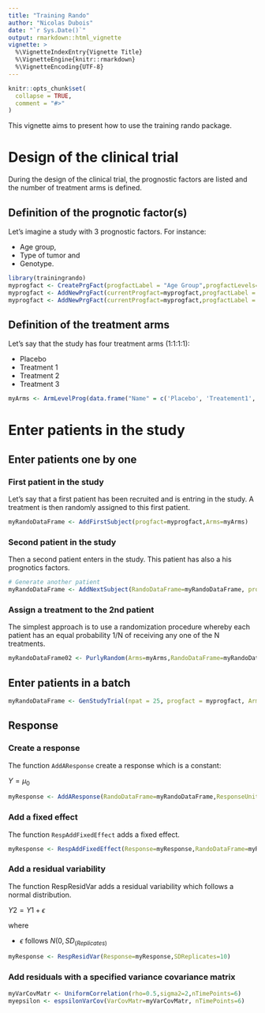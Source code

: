 ```yaml
---
title: "Training Rando"
author: "Nicolas Dubois"
date: "`r Sys.Date()`"
output: rmarkdown::html_vignette
vignette: >
  %\VignetteIndexEntry{Vignette Title}
  %\VignetteEngine{knitr::rmarkdown}
  %\VignetteEncoding{UTF-8}
---
```


```r
knitr::opts_chunk$set(
  collapse = TRUE,
  comment = "#>"
)
```
This vignette aims to present how to use the training rando package.

# Design of the clinical trial
During the design of the clinical trial, the prognostic factors are listed and the number of treatment arms is defined.

## Definition of the prognotic factor(s)
Let's imagine a study with 3 prognostic factors.
For instance:

- Age group,
- Type of tumor and
- Genotype. 

```r
library(trainingrando)
myprogfact <- CreatePrgFact(progfactLabel = "Age Group",progfactLevels=c("0-18 years", "19-35 years","36-60 years","> 60 years"))
myprogfact <- AddNewPrgFact(currentProgfact=myprogfact,progfactLabel = "Type of Tumor",progfactLevels=c("A", "B","C"))
myprogfact <- AddNewPrgFact(currentProgfact=myprogfact,progfactLabel = "Genotype.",progfactLevels=c("Genotype A", "Genotype B","Genotype C"))
```

## Definition of the treatment arms
Let's say that the study has four treatment arms (1:1:1:1):

- Placebo
- Treatment 1
- Treatment 2
- Treatment 3


```r
myArms <- ArmLevelProg(data.frame("Name" = c('Placebo', 'Treatement1','Treatement2','Treatement3')))
```

# Enter patients in the study

## Enter patients one by one

### First patient in the study
Let's say that a first patient has been recruited and is entring in the study. A treatment is then randomly assigned  to this first patient.
```r
myRandoDataFrame <- AddFirstSubject(progfact=myprogfact,Arms=myArms)
```

### Second patient in the study
Then a second patient enters in the study. This patient has also a his prognotics factors.
```r
# Generate another patient
myRandoDataFrame <- AddNextSubject(RandoDataFrame=myRandoDataFrame, progfact=myprogfact)
```

### Assign a treatment to the 2nd patient

The simplest approach is to use a randomization procedure whereby each patient has an equal probability 1/N of receiving any one of the N treatments.

```r
myRandoDataFrame02 <- PurlyRandom(Arms=myArms,RandoDataFrame=myRandoDataFrame,usubjid="Pat-0002")
```

## Enter patients in a batch
```r
myRandoDataFrame <- GenStudyTrial(npat = 25, progfact = myprogfact, Arms=myArms)
```

## Response
### Create a response
The function `AddAResponse` create a response which is a constant:

$Y = \mu_0$

```r
myResponse <- AddAResponse(RandoDataFrame=myRandoDataFrame,ResponseUnit='Weight (in kg)',Intercept=70)
```

### Add a fixed effect 
The function `RespAddFixedEffect` adds a fixed effect.

```r
myResponse <- RespAddFixedEffect(Response=myResponse,RandoDataFrame=myRandoDataFrame,ColID=2, BetaVector=c(-1,0,0,1))
```


### Add a residual variability
The function RespResidVar adds a residual variability which follows a normal distribution.

$Y2 = Y1 + \epsilon$

where

- $\epsilon$ follows $N(0,SD_(Replicates)$

```r
myResponse <- RespResidVar(Response=myResponse,SDReplicates=10)
```

### Add residuals with a specified variance covariance matrix

```r
myVarCovMatr <- UniformCorrelation(rho=0.5,sigma2=2,nTimePoints=6)
myepsilon <- espsilonVarCov(VarCovMatr=myVarCovMatr, nTimePoints=6)
```



